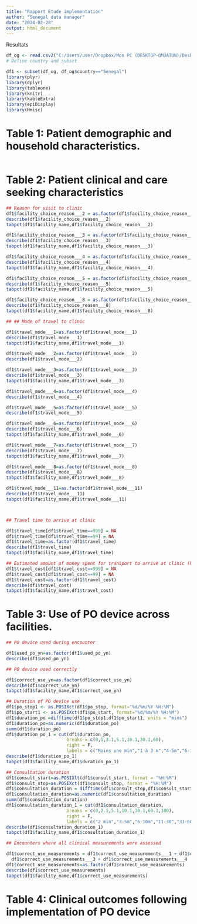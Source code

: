 ```yaml
---
title: "Rapport Etude implementation"
author: "Senegal data manager"
date: "2024-02-28"
output: html_document
---
```


Resultats 

```r

df_og <- read.csv2("C:/Users/user/Dropbox/Mon PC (DESKTOP-OMJATUN)/Desktop/TIMCI/Implamentation study training/implementation-data_clean_2024-02-15.csv")
# Define country and subset

df1 <- subset(df_og, df_og$country=="Senegal")
library(plyr)
library(dplyr)
library(tableone)
library(knitr)
library(kableExtra)
library(epiDisplay)
library(Hmisc)

```

# Table 1: Patient demographic and household characteristics.

```r
 

```

# Table 2: Patient clinical and care seeking characteristics

```r
## Reason for visit to clinic
df1$facility_choice_reason___2 = as.factor(df1$facility_choice_reason___2)
describe(df1$facility_choice_reason___2)
tabpct(df1$facility_name,df1$facility_choice_reason___2)

df1$facility_choice_reason___3 = as.factor(df1$facility_choice_reason___3)
describe(df1$facility_choice_reason___3)
tabpct(df1$facility_name,df1$facility_choice_reason___3)

df1$facility_choice_reason___4 = as.factor(df1$facility_choice_reason___4)
describe(df1$facility_choice_reason___4)
tabpct(df1$facility_name,df1$facility_choice_reason___4)

df1$facility_choice_reason___5 = as.factor(df1$facility_choice_reason___5)
describe(df1$facility_choice_reason___5)
tabpct(df1$facility_name,df1$facility_choice_reason___5)

df1$facility_choice_reason___8 = as.factor(df1$facility_choice_reason___8)
describe(df1$facility_choice_reason___8)
tabpct(df1$facility_name,df1$facility_choice_reason___8)

## ## Mode of travel to clinic

df1$travel_mode___1=as.factor(df1$travel_mode___1) 
describe(df1$travel_mode___1)
tabpct(df1$facility_name,df1$travel_mode___1)

df1$travel_mode___2=as.factor(df1$travel_mode___2)
describe(df1$travel_mode___2)

df1$travel_mode___3=as.factor(df1$travel_mode___3)
describe(df1$travel_mode___3)
tabpct(df1$facility_name,df1$travel_mode___3)

df1$travel_mode___4=as.factor(df1$travel_mode___4)
describe(df1$travel_mode___4)

df1$travel_mode___5=as.factor(df1$travel_mode___5) 
describe(df1$travel_mode___5)

df1$travel_mode___6=as.factor(df1$travel_mode___6)
describe(df1$travel_mode___6)
tabpct(df1$facility_name,df1$travel_mode___6)

df1$travel_mode___7=as.factor(df1$travel_mode___7)
describe(df1$travel_mode___7)
tabpct(df1$facility_name,df1$travel_mode___7)

df1$travel_mode___8=as.factor(df1$travel_mode___8)
describe(df1$travel_mode___8)
tabpct(df1$facility_name,df1$travel_mode___8)

df1$travel_mode___11=as.factor(df1$travel_mode___11)
describe(df1$travel_mode___11)
tabpct(df1$facility_name,df1$travel_mode___11)



## Travel time to arrive at clinic

df1$travel_time[df1$travel_time==999] = NA
df1$travel_time[df1$travel_time==99] = NA
df1$travel_time=as.factor(df1$travel_time)
describe(df1$travel_time)
tabpct(df1$facility_name,df1$travel_time)

## Estimated amount of money spent for transport to arrive at clinic (USD)
df1$travel_cost[df1$travel_cost==999] = NA
df1$travel_cost[df1$travel_cost==99] = NA
df1$travel_cost=as.factor(df1$travel_cost)
describe(df1$travel_cost)
tabpct(df1$facility_name,df1$travel_cost)
```

# Table 3: Use of PO device across facilities.

```r
## PO device used during encounter

df1$used_po_yn=as.factor(df1$used_po_yn)
describe(df1$used_po_yn)

## PO device used correctly

df1$correct_use_yn=as.factor(df1$correct_use_yn)
describe(df1$correct_use_yn)
tabpct(df1$facility_name,df1$correct_use_yn)

## Duration of PO device use
df1$po_stop1 <- as.POSIXct(df1$po_stop, format="%d/%m/%Y %H:%M")
df1$po_start1 <- as.POSIXct(df1$po_start, format="%d/%m/%Y %H:%M")
df1$duration_po =difftime(df1$po_stop1,df1$po_start1, units = "mins")
df1$duration_po=as.numeric(df1$duration_po)
summ(df1$duration_po)
df1$duration_po_1 = cut(df1$duration_po,
                       breaks = c(0,1,3.1,5.1,10.1,30.1,60),
                       right = F,
                       labels = c("Moins une min","1 à 3 m","4-5m","6-10m","11-30","31-60"))
describe(df1$duration_po_1)
tabpct(df1$facility_name,df1$duration_po_1)

## Consultation duration
df1$consult_start=as.POSIXlt(df1$consult_start, format = "%H:%M")
df1$consult_stop=as.POSIXct(df1$consult_stop, format = "%H:%M")
df1$consultation_duration = difftime(df1$consult_stop,df1$consult_start,units = "mins")
df1$consultation_duration=as.numeric(df1$consultation_duration)
summ(df1$consultation_duration)
df1$consultation_duration_1 = cut(df1$consultation_duration,
                       breaks = c(0,2.1,5.1,10.1,30.1,60.1,100),
                       right = F,
                       labels = c("2 min","3-5m","6-10m","11-30","31-60","Plus 60"))
describe(df1$consultation_duration_1)
tabpct(df1$facility_name,df1$consultation_duration_1)

## Encounters where all clinical measurements were assessed

df1$correct_use_measurements = df1$correct_use_measurements___1 + df1$correct_use_measurements___2 +
  df1$correct_use_measurements___3 + df1$correct_use_measurements___4
df1$correct_use_measurements=as.factor(df1$correct_use_measurements)
describe(df1$correct_use_measurements)
tabpct(df1$facility_name,df1$correct_use_measurements)

```

# Table 4: Clinical outcomes following implementation of PO device

